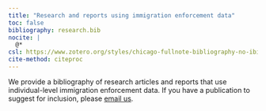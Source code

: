 ```yaml
---
title: "Research and reports using immigration enforcement data"
toc: false
bibliography: research.bib
nocite: |
  @*
csl: https://www.zotero.org/styles/chicago-fullnote-bibliography-no-ibid
cite-method: citeproc
---
```


```{=html}
<style>
.references .csl-entry {
  margin-bottom: 1em; 
  padding-left: 1.5em;    /* Space for hanging indent */
  text-indent: -1.5em;    /* Negative indent for first line */
  margin-left: 0;    
}
</style>
```

We provide a bibliography of research articles and reports that use individual-level immigration enforcement data. If you have a publication to suggest for inclusion, please [email us](mailto:deportation_data_questions@law.berkeley.edu).

::: {#refs}
:::
